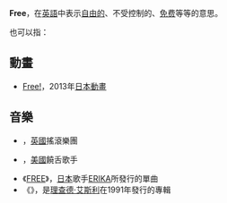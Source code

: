 {{noteTA
|1=zh-cn:理查德·艾斯利;zh-tw:瑞克·艾斯特利;
|2=zh-cn:艾斯利;zh-tw:艾斯特利;
}}
{{wiktionary|free}}
'''Free'''，在[[英語|英語]]中表示[[自由|自由的]]、不受控制的、[[免费|免费]]等等的意思。

也可以指：
== 動畫 ==
*[[Free!|Free!]]，2013年[[日本動畫|日本動畫]]
== 音樂 ==
*{{translink|en|Free (band)}}，[[英國|英國]]搖滾樂團
*{{translink|en|Free (rapper)}}，[[美國|美國]]饒舌歌手
*《[[FREE_(ERIKA)|FREE]]》，[[日本|日本]]歌手[[澤尻英龍華|ERIKA]]所發行的單曲
*《{{translink|en|Free (Rick Astley album)}}》，是[[理查德·艾斯利|理查德·艾斯利]]在1991年發行的專輯
{{Disambig|cat=非中文名称消歧义}}